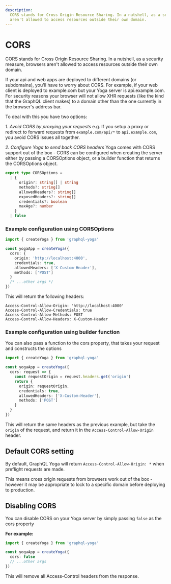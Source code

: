 ```yaml
---
description:
  CORS stands for Cross Origin Resource Sharing. In a nutshell, as a security measure, browsers
  aren't allowed to access resources outside their own domain.
---
```


# CORS

CORS stands for Cross Origin Resource Sharing. In a nutshell, as a security measure, browsers aren't
allowed to access resources outside their own domain.

If your api and web apps are deployed to different domains (or subdomains), you'll have to worry
about CORS. For example, if your web client is deployed to example.com but your Yoga server is
api.example.com. For security reasons your browser will not allow XHR requests (like the kind that
the GraphQL client makes) to a domain other than the one currently in the browser's address bar.

To deal with this you have two options:

_1. Avoid CORS by proxying your requests_ e.g. If you setup a proxy or redirect to forward requests
from `example.com/api/*` to `api.example.com`, you avoid CORS issues all together.

_2. Configure Yoga to send back CORS headers_ Yoga comes with CORS support out of the box - CORS can
be configured when creating the server either by passing a CORSOptions object, or a builder function
that returns the CORSOptions object.

```ts
export type CORSOptions =
  | {
      origin?: string[] | string
      methods?: string[]
      allowedHeaders?: string[]
      exposedHeaders?: string[]
      credentials?: boolean
      maxAge?: number
    }
  | false
```

### Example configuration using CORSOptions

```ts
import { createYoga } from 'graphql-yoga'

const yogaApp = createYoga({
  cors: {
    origin: 'http://localhost:4000',
    credentials: true,
    allowedHeaders: ['X-Custom-Header'],
    methods: ['POST']
  }
  /* ...other args */
})
```

This will return the following headers:

```
Access-Control-Allow-Origin: 'http://localhost:4000'
Access-Control-Allow-Credentials: true
Access-Control-Allow-Methods: POST
Access-Control-Allow-Headers: X-Custom-Header
```

### Example configuration using builder function

You can also pass a function to the cors property, that takes your request and constructs the
options

```ts
import { createYoga } from 'graphql-yoga'

const yogaApp = createYoga({
  cors: request => {
    const requestOrigin = request.headers.get('origin')
    return {
      origin: requestOrigin,
      credentials: true,
      allowedHeaders: ['X-Custom-Header'],
      methods: ['POST']
    }
  }
})
```

This will return the same headers as the previous example, but take the `origin` of the request, and
return it in the `Access-Control-Allow-Origin` header.

## Default CORS setting

By default, GraphQL Yoga will return `Access-Control-Allow-Origin: *` when preflight requests are
made.

This means cross origin requests from browsers work out of the box - however it may be appropriate
to lock to a specific domain before deploying to production.

## Disabling CORS

You can disable CORS on your Yoga server by simply passing `false` as the cors property

**For example:**

```ts
import { createYoga } from 'graphql-yoga'

const yogaApp = createYoga({
  cors: false
  // ...other args
})
```

This will remove all Access-Control headers from the response.
